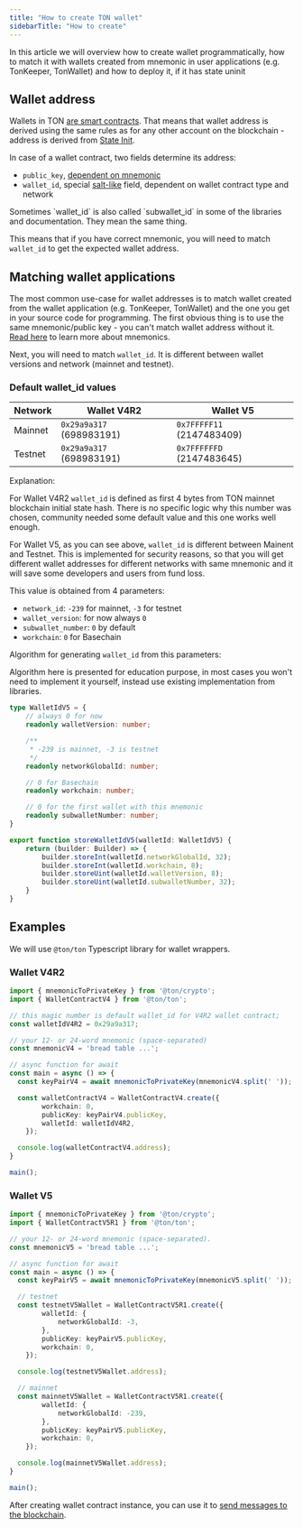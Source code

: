 ```yaml
---
title: "How to create TON wallet"
sidebarTitle: "How to create"
---
```



In this article we will overview how to create wallet programmatically, how to match it with wallets created from mnemonic in user applications (e.g. TonKeeper, TonWallet) and how to deploy it, if it has state uninit

## Wallet address

Wallets in TON [are smart contracts](/standard/wallets/how-it-works). That means that wallet address is derived using the same rules as for any other account on the blockchain - address is derived from [State Init](/foundations/addresses/overview).

In case of a wallet contract, two fields determine its address:

- `public_key`, [dependent on mnemonic](/standard/wallets/mnemonics)
- `wallet_id`, special [salt-like](https://en.wikipedia.org/wiki/Salt_\(cryptography\)) field, dependent on wallet contract type and network

<Aside type="note">
  Sometimes `wallet_id` is also called `subwallet_id` in some of the libraries and documentation. They mean the same thing.
</Aside>

This means that if you have correct mnemonic, you will need to match `wallet_id` to get the expected wallet address.

## Matching wallet applications

The most common use-case for wallet addresses is to match wallet created from the wallet application (e.g. TonKeeper, TonWallet) and the one you get in your source code for programming. The first obvious thing is to use the same mnemonic/public key - you can't match wallet address without it. [Read here](/standard/wallets/mnemonics) to learn more about mnemonics.

Next, you will need to match `wallet_id`. It is different between wallet versions and network (mainnet and testnet).

### Default wallet\_id values

| Network | Wallet V4R2              | Wallet V5                 |
| ------- | ------------------------ | ------------------------- |
| Mainnet | `0x29a9a317` (698983191) | `0x7FFFFF11` (2147483409) |
| Testnet | `0x29a9a317` (698983191) | `0x7FFFFFFD` (2147483645) |

Explanation:

For Wallet V4R2 `wallet_id` is defined as first 4 bytes from TON mainnet blockchain initial state hash. There is no specific logic why this number was chosen, community needed some default value and this one works well enough.

For Wallet V5, as you can see above, `wallet_id` is different between Mainent and Testnet. This is implemented for security reasons, so that you will get different wallet addresses for different networks with same mnemonic and it will save some developers and users from fund loss.

This value is obtained from 4 parameters:

- `network_id`: `-239` for mainnet, `-3` for testnet
- `wallet_version`: for now always `0`
- `subwallet_number`: `0` by default
- `workchain`: `0` for Basechain

Algorithm for generating `wallet_id` from this parameters:

<Aside type="note">
  Algorithm here is presented for education purpose, in most cases you won't need to implement it yourself, instead use existing implementation from libraries.
</Aside>

```ts
type WalletIdV5 = {
    // always 0 for now
    readonly walletVersion: number;

    /**
     * -239 is mainnet, -3 is testnet
     */
    readonly networkGlobalId: number;

    // 0 for Basechain
    readonly workchain: number;

    // 0 for the first wallet with this mnemonic
    readonly subwalletNumber: number;
}

export function storeWalletIdV5(walletId: WalletIdV5) {
    return (builder: Builder) => {
        builder.storeInt(walletId.networkGlobalId, 32);
        builder.storeInt(walletId.workchain, 8);
        builder.storeUint(walletId.walletVersion, 8);
        builder.storeUint(walletId.subwalletNumber, 32);
    }
}
```

## Examples

We will use `@ton/ton` Typescript library for wallet wrappers.

### Wallet V4R2

```ts
import { mnemonicToPrivateKey } from '@ton/crypto';
import { WalletContractV4 } from '@ton/ton';

// this magic number is default wallet_id for V4R2 wallet contract;
const walletIdV4R2 = 0x29a9a317;

// your 12‑ or 24‑word mnemonic (space‑separated)
const mnemonicV4 = 'bread table ...';

// async function for await
const main = async () => {
  const keyPairV4 = await mnemonicToPrivateKey(mnemonicV4.split(' '));

  const walletContractV4 = WalletContractV4.create({
        workchain: 0,
        publicKey: keyPairV4.publicKey,
        walletId: walletIdV4R2,
    });

  console.log(walletContractV4.address);
}

main();
```

### Wallet V5

```ts
import { mnemonicToPrivateKey } from '@ton/crypto';
import { WalletContractV5R1 } from '@ton/ton';

// your 12‑ or 24‑word mnemonic (space‑separated).
const mnemonicV5 = 'bread table ...';

// async function for await
const main = async () => {
  const keyPairV5 = await mnemonicToPrivateKey(mnemonicV5.split(' '));

  // testnet
  const testnetV5Wallet = WalletContractV5R1.create({
        walletId: {
            networkGlobalId: -3,
        },
        publicKey: keyPairV5.publicKey,
        workchain: 0,
    });

  console.log(testnetV5Wallet.address);

  // mainnet
  const mainnetV5Wallet = WalletContractV5R1.create({
        walletId: {
            networkGlobalId: -239,
        },
        publicKey: keyPairV5.publicKey,
        workchain: 0,
    });

  console.log(mainnetV5Wallet.address);
}

main();
```

After creating wallet contract instance, you can use it to [send messages to the blockchain](/standard/wallets/v5-api).
